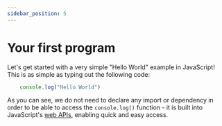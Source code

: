 ```yaml
---
sidebar_position: 5
---
```


# Your first program

Let's get started with a very simple "Hello World" example in JavaScript!
This is as simple as typing out the following code:
```js 
    console.log("Hello World")
```

As you can see, we do not need to declare any import or dependency in order to be able to access the ```console.log()``` function - it is built into JavaScript's [web APIs](https://developer.mozilla.org/en-US/docs/Web/API), enabling quick and easy access.